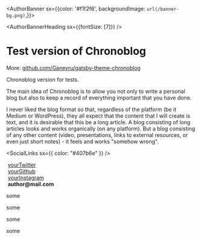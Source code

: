 <AuthorBanner sx={{color: '#f1f2f6', backgroundImage: `url(/banner-bg.png)`,}}>
  <AuthorBannerAvatar />
      <div>
        <AuthorBannerHeading sx={{fontSize: [7]}} />
        <AuthorBannerDescription />
        <SocialLinks fontSize="30px" />
      </div>
</AuthorBanner>

# Test version of Chronoblog

More: [github.com/Ganevru/gatsby-theme-chronoblog](https://github.com/Ganevru/gatsby-theme-chronoblog)

Chronoblog version for tests.

The main idea of ​​Chronoblog is to allow you not only to write a personal blog but also to keep a record of everything important that you have done.

I never liked the blog format so that, regardless of the platform (be it Medium or WordPress), they all expect that the content that I will create is text, and it is desirable that this be a long article. A blog consisting of long articles looks and works organically (on any platform). But a blog consisting of any other content (video, presentations, links to external resources, or even just short notes) - it feels and works "somehow wrong".

<SocialLinks sx={{ color: "#407b6e" }} />

<p>
  <FontAwesomeIcon icon={['fab', 'twitter']} />
  &nbsp;<a href="https://twitter.com/twitter">yourTwitter</a>
  <br />
  <FontAwesomeIcon icon={['fab', 'github']} />
  &nbsp;<a href="https://github.com/github">yourGithub</a>
  <br />
  <FontAwesomeIcon icon={['fab', 'instagram']} />
  &nbsp;<a href="https://www.instagram.com/">yourInstagram</a>
  <br />
  <FontAwesomeIcon icon="at" />
  &nbsp;<b>author@mail.com</b>
</p>

some

<AuthorBanner></AuthorBanner>

some

<AuthorBanner></AuthorBanner>

some

<AuthorBanner>
  <AuthorBannerAvatar />
  <div>
    <AuthorBannerDescription />
  </div>
</AuthorBanner>

some

<FeedSearch />
<Tags />
<FeedItems filterByTypes={['links', 'notes']} />

